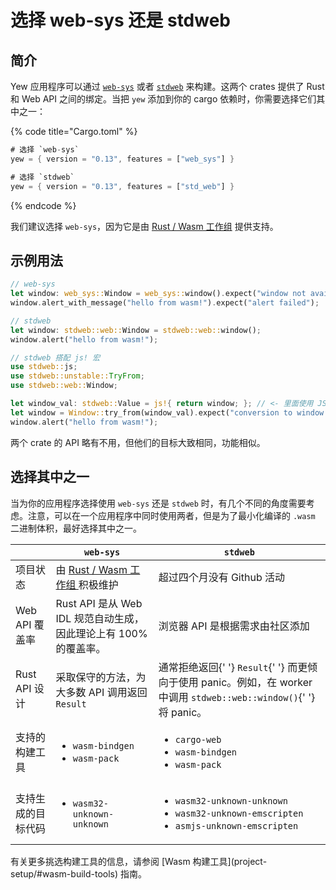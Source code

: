 # 选择 web-sys 还是 stdweb

## 简介

Yew 应用程序可以通过 [`web-sys`](https://docs.rs/web-sys) 或者 [`stdweb`](https://docs.rs/stdweb) 来构建。这两个 crates 提供了 Rust 和 Web API 之间的绑定。当把 `yew` 添加到你的 cargo 依赖时，你需要选择它们其中之一：

{% code title="Cargo.toml" %}

```rust
# 选择 `web-sys`
yew = { version = "0.13", features = ["web_sys"] }

# 选择 `stdweb`
yew = { version = "0.13", features = ["std_web"] }
```

{% endcode %}

我们建议选择 `web-sys`，因为它是由 [Rust / Wasm 工作组](https://rustwasm.github.io/) 提供支持。

## 示例用法

```rust
// web-sys
let window: web_sys::Window = web_sys::window().expect("window not available");
window.alert_with_message("hello from wasm!").expect("alert failed");

// stdweb
let window: stdweb::web::Window = stdweb::web::window();
window.alert("hello from wasm!");

// stdweb 搭配 js! 宏
use stdweb::js;
use stdweb::unstable::TryFrom;
use stdweb::web::Window;

let window_val: stdweb::Value = js!{ return window; }; // <- 里面使用 JS 语法
let window = Window::try_from(window_val).expect("conversion to window failed");
window.alert("hello from wasm!");
```

两个 crate 的 API 略有不用，但他们的目标大致相同，功能相似。

## 选择其中之一

当为你的应用程序选择使用 `web-sys` 还是 `stdweb` 时，有几个不同的角度需要考虑。注意，可以在一个应用程序中同时使用两者，但是为了最小化编译的 `.wasm` 二进制体积，最好选择其中之一。

<table>
    <thead>
        <tr>
            <th style={{ textAlign: 'left' }}></th>
            <th style={{ textAlign: 'left' }}>
                <code>web-sys</code>
            </th>
            <th style={{ textAlign: 'left' }}>
                <code>stdweb</code>
            </th>
        </tr>
    </thead>
    <tbody>
        <tr>
            <td style={{ textAlign: 'left' }}>
                &#x9879;&#x76EE;&#x72B6;&#x6001;
            </td>
            <td style={{ textAlign: 'left' }}>
                &#x7531;
                <a href="https://rustwasm.github.io/">
                    Rust / Wasm &#x5DE5;&#x4F5C;&#x7EC4;
                </a>
                &#x79EF;&#x6781;&#x7EF4;&#x62A4;
            </td>
            <td style={{ textAlign: 'left' }}>
                &#x8D85;&#x8FC7;&#x56DB;&#x4E2A;&#x6708;&#x6CA1;&#x6709; Github
                &#x6D3B;&#x52A8;
            </td>
        </tr>
        <tr>
            <td style={{ textAlign: 'left' }}>
                Web API &#x8986;&#x76D6;&#x7387;
            </td>
            <td style={{ textAlign: 'left' }}>
                Rust API &#x662F;&#x4ECE; Web IDL
                &#x89C4;&#x8303;&#x81EA;&#x52A8;&#x751F;&#x6210;&#xFF0C;&#x56E0;&#x6B64;&#x7406;&#x8BBA;&#x4E0A;&#x6709;
                100% &#x7684;&#x8986;&#x76D6;&#x7387;&#x3002;
            </td>
            <td style={{ textAlign: 'left' }}>
                &#x6D4F;&#x89C8;&#x5668; API
                &#x662F;&#x6839;&#x636E;&#x9700;&#x6C42;&#x7531;&#x793E;&#x533A;&#x6DFB;&#x52A0;
            </td>
        </tr>
        <tr>
            <td style={{ textAlign: 'left' }}>Rust API &#x8BBE;&#x8BA1;</td>
            <td style={{ textAlign: 'left' }}>
                &#x91C7;&#x53D6;&#x4FDD;&#x5B88;&#x7684;&#x65B9;&#x6CD5;&#xFF0C;&#x4E3A;&#x5927;&#x591A;&#x6570;
                API &#x8C03;&#x7528;&#x8FD4;&#x56DE; <code>Result</code>
            </td>
            <td style={{ textAlign: 'left' }}>
                &#x901A;&#x5E38;&#x62D2;&#x7EDD;&#x8FD4;&#x56DE;{' '}
                <code>Result</code>{' '}
                &#x800C;&#x66F4;&#x503E;&#x5411;&#x4E8E;&#x4F7F;&#x7528;
                panic&#x3002;&#x4F8B;&#x5982;&#xFF0C;&#x5728; worker
                &#x4E2D;&#x8C03;&#x7528; <code>stdweb::web::window()</code>{' '}
                &#x5C06; panic&#x3002;
            </td>
        </tr>
        <tr>
            <td style={{ textAlign: 'left' }}>
                &#x652F;&#x6301;&#x7684;&#x6784;&#x5EFA;&#x5DE5;&#x5177;
            </td>
            <td style={{ textAlign: 'left' }}>
                <ul>
                    <li>
                        <code>wasm-bindgen</code>
                    </li>
                    <li>
                        <code>wasm-pack</code>
                    </li>
                </ul>
            </td>
            <td style={{ textAlign: 'left' }}>
                <ul>
                    <li>
                        <code>cargo-web</code>
                    </li>
                    <li>
                        <code>wasm-bindgen</code>
                    </li>
                    <li>
                        <code>wasm-pack</code>
                    </li>
                </ul>
            </td>
        </tr>
        <tr>
            <td style={{ textAlign: 'left' }}>
                &#x652F;&#x6301;&#x751F;&#x6210;&#x7684;&#x76EE;&#x6807;&#x4EE3;&#x7801;
            </td>
            <td style={{ textAlign: 'left' }}>
                <ul>
                    <li>
                        <code>wasm32-unknown-unknown</code>
                    </li>
                </ul>
            </td>
            <td style={{ textAlign: 'left' }}>
                <ul>
                    <li>
                        <code>wasm32-unknown-unknown</code>
                    </li>
                    <li>
                        <code>wasm32-unknown-emscripten</code>
                    </li>
                    <li>
                        <code>asmjs-unknown-emscripten</code>
                    </li>
                </ul>
            </td>
        </tr>
    </tbody>
</table>
有关更多挑选构建工具的信息，请参阅 [Wasm 构建工具](project-setup/#wasm-build-tools)
指南。
